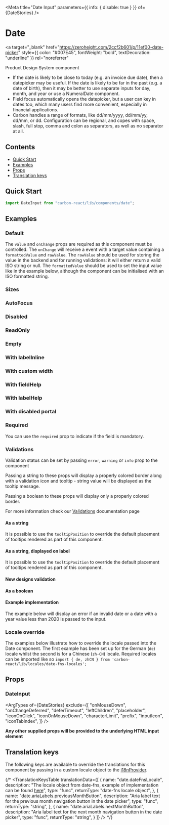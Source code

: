 

<Meta
  title="Date Input"
  parameters={{ info: { disable: true } }}
  of={DateStories}
/>

# Date

<a
  target="_blank"
  href="https://zeroheight.com/2ccf2b601/p/11ef00-date-picker"
  style={{ color: "#007E45", fontWeight: "bold", textDecoration: "underline" }}
  rel="noreferrer"
>
  Product Design System component
</a>

- If the date is likely to be close to today (e.g. an invoice due date), then a datepicker may be useful. If the date is likely to be far in the past (e.g. a date of birth), then it may be better to use separate inputs for day, month, and year or use a NumeralDate component.
- Field focus automatically opens the datepicker, but a user can key in dates too, which many users find more convenient, especially in financial applications.
- Carbon handles a range of formats, like dd/mm/yyyy, dd/mm/yy, dd/mm, or dd. Configuration can be regional, and copes with space, slash, full stop, comma and colon as separators, as well as no separator at all.

## Contents

- [Quick Start](#quick-start)
- [Examples](#examples)
- [Props](#props)
- [Translation keys](#translation-keys)

## Quick Start

```javascript
import DateInput from "carbon-react/lib/components/date";
```

## Examples

### Default

The `value` and `onChange` props are required as this component must be controlled. The `onChange` will receive a event
with a target value containing a `formattedValue` and `rawValue`. The `rawValue` should be used for storing the value
in the backend and for running validations: it will either return a valid ISO string or null. The `formattedValue` should
be used to set the input value like in the example below, although the component can be initialised with an ISO formatted string.

<Canvas name="default" of={DateStories.Default} />

### Sizes

<Canvas name="sizes" of={DateStories.Sizes} />

### AutoFocus

<Canvas name="autoFocus" of={DateStories.AutoFocus} />

### Disabled

<Canvas name="disabled" of={DateStories.Disabled} />

### ReadOnly

<Canvas name="readOnly" of={DateStories.ReadOnly} />

### Empty

<Canvas name="empty" of={DateStories.Empty} />

### With labelInline

<Canvas name="with labelInline" of={DateStories.WithLabelInline} />

### With custom width

<Canvas name="with custom width" of={DateStories.WithCustomWidth} />

### With fieldHelp

<Canvas name="with fieldHelp" of={DateStories.WithFieldHelp} />

### With labelHelp

<Canvas name="with labelHelp" of={DateStories.WithLabelHelp} />

### With disabled portal

<Canvas name="with disabled portal" of={DateStories.WithDisabledPortal} />

### Required

You can use the `required` prop to indicate if the field is mandatory.

<Canvas name="required" of={DateStories.Required} />

### Validations

Validation status can be set by passing `error`, `warning` or `info` prop to the component

Passing a string to these props will display a properly colored border along with a validation icon and tooltip - string value will be displayed as the tooltip message.

Passing a boolean to these props will display only a properly colored border.

For more information check our [Validations](?path=/docs/documentation-validations--page "Validations") documentation page

#### As a string

<Canvas
  name="validations - string - component"
  of={DateStories.ValidationsStringComponent}
/>

It is possible to use the `tooltipPosition` to override the default placement of tooltips rendered as part of this component.

<Canvas
  name="validations - string - with tooltipPosition overriden - component"
  of={DateStories.ValidationsStringWithTooltipPositionOverriddenComponent}
/>

#### As a string, displayed on label

<Canvas
  name="validations - string - label"
  of={DateStories.ValidationsStringLabel}
/>

It is possible to use the `tooltipPosition` to override the default placement of tooltips rendered as part of this component.

<Canvas
  name="validations - string - with tooltipPosition overriden - label"
  of={DateStories.ValidationsStringWithTooltipPositionOverriddenLabel}
/>

#### New designs validation

<Canvas
  name="validations - string - new design"
  of={DateStories.ValidationsStringNewDesign}
/>

#### As a boolean

<Canvas name="validations - boolean" of={DateStories.ValidationsBoolean} />

#### Example implementation

The example below will display an error if an invalid date or a date with a year value less than 2020 is passed to the input.

<Canvas
  name="validations - example implementation"
  of={DateStories.ValidationsExampleImplementation}
/>

### Locale override

The examples below illustrate how to override the locale passed into the Date component. The first example has been set up for
the German (`de`) locale whilst the second is for a Chinese (`zh-CN`) locale. Required locales can be imported like so `import { de, zhCN } from 'carbon-react/lib/locales/date-fns-locales';`

<Canvas
  name="locale override - example implementation"
  of={DateStories.LocaleOverrideExampleImplementation}
/>

## Props

### DateInput

<ArgTypes
  of={DateStories}
  exclude={[
    "onMouseDown",
    "onChangeDeferred",
    "deferTimeout",
    "leftChildren",
    "placeholder",
    "iconOnClick",
    "iconOnMouseDown",
    "characterLimit",
    "prefix",
    "inputIcon",
    "iconTabIndex",
  ]}
/>

**Any other supplied props will be provided to the underlying HTML input element**

## Translation keys

The following keys are available to override the translations for this component by passing in a custom locale object to the
[i18nProvider](https://carbon.sage.com/?path=/story/documentation-i18n--page).

{/* <TranslationKeysTable
  translationData={[
    {
      name: "date.dateFnsLocale",
      description:
        "The locale object from date-fns, example of implementation can be found [here](#locale-override)",
      type: "func",
      returnType: "date-fns locale object",
    },
    {
      name: "date.ariaLabels.previousMonthButton",
      description:
        "Aria label text for the previous month navigation button in the date picker",
      type: "func",
      returnType: "string",
    },
    {
      name: "date.ariaLabels.nextMonthButton",
      description:
        "Aria label text for the next month navigation button in the date picker",
      type: "func",
      returnType: "string",
    }
  ]}
/> */}
